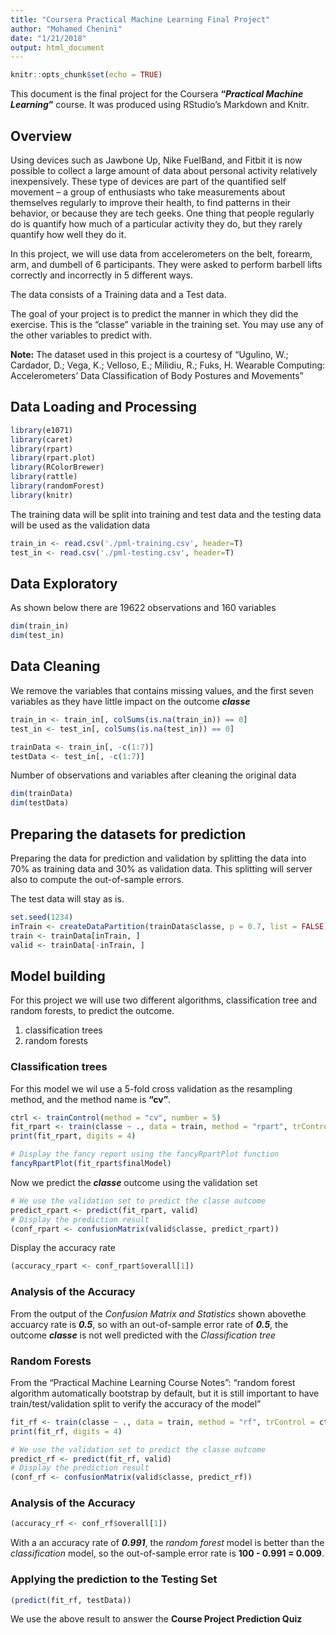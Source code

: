 ```yaml
---
title: "Coursera Practical Machine Learning Final Project"
author: "Mohamed Chenini"
date: "1/21/2018"
output: html_document
---
```


```r
knitr::opts_chunk$set(echo = TRUE)
```


This document is the final project for the Coursera **"*Practical Machine Learning*"** course. It was produced using RStudio's Markdown and Knitr.

## Overview
Using devices such as Jawbone Up, Nike FuelBand, and Fitbit it is now possible to collect a large amount of data about personal activity relatively inexpensively. These type of devices are part of the quantified self movement – a group of enthusiasts who take measurements about themselves regularly to improve their health, to find patterns in their behavior, or because they are tech geeks. One thing that people regularly do is quantify how much of a particular activity they do, but they rarely quantify how well they do it.

In this project, we will use data from accelerometers on the belt, forearm, arm, and dumbell of 6 participants. They were asked to perform barbell lifts correctly and incorrectly in 5 different ways.

The data consists of a Training data and a Test data.

The goal of your project is to predict the manner in which they did the exercise. This is the "classe" variable in the training set. You may use any of the other variables to predict with.

**Note:** The dataset used in this project is a courtesy of "Ugulino, W.; Cardador, D.; Vega, K.; Velloso, E.; Milidiu, R.; Fuks, H. Wearable Computing: Accelerometers' Data Classification of Body Postures and Movements"

## Data Loading and Processing
```r
library(e1071)
library(caret)
library(rpart)
library(rpart.plot)
library(RColorBrewer)
library(rattle)
library(randomForest)
library(knitr)
```

The training data will be split into training and test data and the testing data will be used as the validation data
```r
train_in <- read.csv('./pml-training.csv', header=T)
test_in <- read.csv('./pml-testing.csv', header=T)

```

## Data Exploratory
As shown below there are 19622 observations and 160 variables 

```r
dim(train_in)
dim(test_in)
```
## Data Cleaning
We remove the variables that contains missing values, and the first seven variables as they have little impact on the outcome ***classe***

```r
train_in <- train_in[, colSums(is.na(train_in)) == 0]
test_in <- test_in[, colSums(is.na(test_in)) == 0]

trainData <- train_in[, -c(1:7)]
testData <- test_in[, -c(1:7)]
```
Number of observations and variables after  cleaning the original data

```r
dim(trainData)
dim(testData)
```

## Preparing the datasets for prediction
Preparing the data for prediction and validation by splitting the data into 70% as training data and 30% as validation data. This splitting will server also to compute the out-of-sample errors.

The test data will stay as is.

```r
set.seed(1234) 
inTrain <- createDataPartition(trainData$classe, p = 0.7, list = FALSE)
train <- trainData[inTrain, ]
valid <- trainData[-inTrain, ]
```

## Model building
For this project we will use two different algorithms, classification tree and random forests, to predict the outcome.

1. classification trees
2. random forests

### Classification trees
For this model we wil use a  5-fold cross validation as the resampling method, and the method name is **"cv"**.

```r
ctrl <- trainControl(method = "cv", number = 5)
fit_rpart <- train(classe ~ ., data = train, method = "rpart", trControl = ctrl)
print(fit_rpart, digits = 4)
```


```r
# Display the fancy report using the fancyRpartPlot function
fancyRpartPlot(fit_rpart$finalModel)
```



Now we predict the ***classe*** outcome using the validation set

```r
# We use the validation set to predict the classe outcome
predict_rpart <- predict(fit_rpart, valid)
# Display the prediction result
(conf_rpart <- confusionMatrix(valid$classe, predict_rpart))
```

Display the accuracy rate 
```r
(accuracy_rpart <- conf_rpart$overall[1])
```


### Analysis of the Accuracy
From the output of the *Confusion Matrix and Statistics* shown abovethe accuarcy rate is ***0.5***, so with an out-of-sample error rate of ***0.5***, the outcome ***classe*** is not well predicted with the *Classification tree*

### Random Forests

From the "Practical Machine Learning Course Notes":
"random forest algorithm automatically bootstrap by default, but it is still important to have
train/test/validation split to verify the accuracy of the model"
```r

fit_rf <- train(classe ~ ., data = train, method = "rf", trControl = ctrl)
print(fit_rf, digits = 4)
```

```r
# We use the validation set to predict the classe outcome
predict_rf <- predict(fit_rf, valid)
# Display the prediction result
(conf_rf <- confusionMatrix(valid$classe, predict_rf))
```

### Analysis of the Accuracy

```r
(accuracy_rf <- conf_rf$overall[1])
```


With a an accuracy rate of ***0.991***, the *random forest* model is better than the *classification* model, so the out-of-sample error rate is **100 - 0.991 = 0.009**.


### Applying the prediction to the Testing Set

```r
(predict(fit_rf, testData))
```

We use the above result to answer the **Course Project Prediction Quiz**
